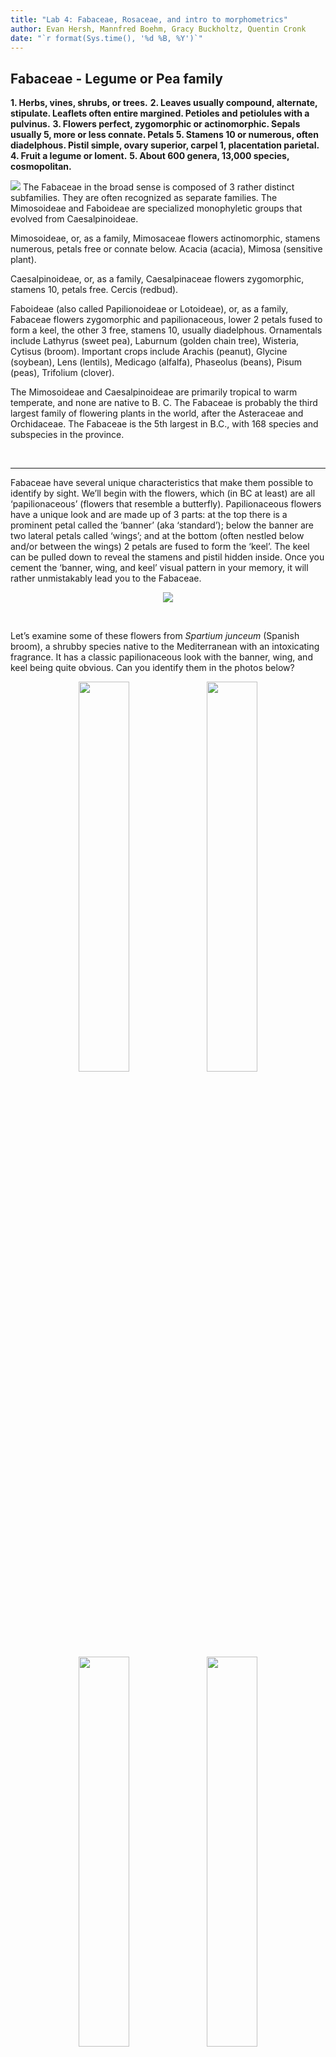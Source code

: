 ```yaml
---
title: "Lab 4: Fabaceae, Rosaceae, and intro to morphometrics"
author: Evan Hersh, Mannfred Boehm, Gracy Buckholtz, Quentin Cronk
date: "`r format(Sys.time(), '%d %B, %Y')`"
---
```


## Fabaceae - Legume or Pea family

**1.	Herbs, vines, shrubs, or trees.**
**2.	Leaves usually compound, alternate, stipulate.  Leaflets often entire margined.  Petioles and petiolules with a pulvinus.**
**3.	Flowers perfect, zygomorphic or actinomorphic.  Sepals usually  5, more or less connate.  Petals  5.  Stamens 10 or numerous, often diadelphous.  Pistil simple, ovary superior, carpel 1, placentation parietal.**
**4.	Fruit a legume or loment.**
**5.	About 600 genera, 13,000 species, cosmopolitan.**

![](media/diagram_Fabaceae.png)
The Fabaceae in the broad sense is composed of 3 rather distinct subfamilies.  They are often recognized as separate families.  The Mimosoideae and Faboideae are specialized monophyletic groups that evolved from Caesalpinoideae.

Mimosoideae, or, as a family, Mimosaceae   flowers actinomorphic, stamens numerous, petals free or connate below.  Acacia (acacia), Mimosa (sensitive plant).  

Caesalpinoideae, or, as a family, Caesalpinaceae   flowers zygomorphic, stamens 10, petals free.  Cercis (redbud).

Faboideae (also called Papilionoideae or Lotoideae), or, as a family, Fabaceae   flowers zygomorphic and papilionaceous, lower 2 petals fused to form a keel, the other 3 free, stamens 10, usually diadelphous.  Ornamentals include Lathyrus (sweet pea), Laburnum (golden chain tree), Wisteria, Cytisus (broom).  Important crops include Arachis (peanut), Glycine (soybean), Lens (lentils), Medicago (alfalfa), Phaseolus (beans), Pisum (peas), Trifolium (clover).

The Mimosoideae and Caesalpinoideae are primarily tropical to warm  temperate, and none are native to B. C.  The Fabaceae is probably the third largest family of flowering plants in the world, after the Asteraceae and Orchidaceae. The Fabaceae is the 5th largest in B.C., with 168 species and subspecies in the province.

&nbsp;

---

Fabaceae have several unique characteristics that make them possible to identify by sight. We'll begin with the flowers, which (in BC at least) are all 'papilionaceous' (flowers that resemble a butterfly). Papilionaceous flowers have a unique look and are made up of 3 parts: at the top there is a prominent petal called the 'banner' (aka 'standard'); below the banner are two lateral petals called 'wings'; and at the bottom (often nestled below and/or between the wings) 2 petals are fused to form the 'keel'. The keel can be pulled down to reveal the stamens and pistil hidden inside. Once you cement the 'banner, wing, and keel' visual pattern in your memory, it will rather unmistakably lead you to the Fabaceae. 

<p align="center">
![](https://media.giphy.com/media/fTnBDqYaA0MOfYMuKw/giphy.gif)
</p>

&nbsp;

Let's examine some of these flowers from *Spartium junceum* (Spanish broom), a shrubby species native to the Mediterranean with an intoxicating fragrance. It has a classic papilionaceous look with the banner, wing, and keel being quite obvious. Can you identify them in the photos below?

<p align="center">
![](./media/Fabaceae_1.jpeg){width=40%} ![](./media/Fabaceae_2.jpeg){width=40%}
![](./media/Fabaceae_3.jpeg){width=40%} ![](./media/Fabaceae_4.jpeg){width=40%}
</p>

&nbsp;

Here are some more examples of papilionaceous flowers. While they all have banner, wing, and keel morphology, you can see that there is still quite a bit of variation amongst Fabaceae species. As you can see, the keel is quite often hidden from sight in between the wings.

<p align="center">
![](./media/Fabaceae_5.jpeg){width=40%} ![](./media/Fabaceae_7.jpeg){width=40%}
![](./media/Fabaceae_6.jpeg){width=40%} ![](./media/Fabaceae_8.jpeg){width=40%}
</p>

&nbsp;

Sometimes, like in *Trifolium pratense* below, the flowers are quite small and require careful inspection (and probably some magnification) to see their papilionaceous nature. 

<p align="center">
![](./media/Fabaceae_11.jpeg){width=80%}
</p>

&nbsp;

To get into some more nitty-gritty detail, an important character in the Fabaceae key is to differentiate between 'monodelphous' and 'diadelphous' stamens. Monodelphous stamens are fused into a tube that surrounds the style, and diadelphous stamens are the same except one lonely stamen hangs free from the staminal tube. Can you determine which is which?

<p align="center">
![](./media/Fabaceae_18.jpeg){width=40%} ![](./media/Fabaceae_19.jpeg){width=40%}
</p>

&nbsp;

---

Fabaceae species tend to have compound leaves (made up of several leaflets). They can be either pinnately compound (with leaflets arranged oppositely along the rachis) or palmately compound (leaflets emerging from a central point). Many species have three leaflets and are referred to as "trifoliate" (hence the genus *Trifolium*). Can you tell which one is which from the pictures below?

<p align="center">
![](./media/Fabaceae_12.jpeg){width=40%} ![](./media/Fabaceae_13.jpeg){width=40%}
</p>

&nbsp;

Many Fabaceae have their terminal leaflets replaced with tendrils, which help the plants climb (usually upon other plants) in competition for sunlight.

<p align="center">
![](./media/Fabaceae_14.jpeg){width=40%} ![](./media/Fabaceae_15.jpeg){width=40%}
![](./media/Fabaceae_16.jpeg){width=40%} ![](./media/Fabaceae_17.jpeg){width=40%}
</p>

&nbsp;

---

The characteristic fruit type of the Fabaceae is the legume, which you got a sneak-peak of in lab 2. Do you remember the characteristics of a legume (e.g., how many carpels, the type of placentation, and type of dehiscence)? Here are some examples.

<p align="center">
![](./media/Fabaceae_20.jpeg){width=40%} ![](./media/Fabaceae_21.jpeg){width=40%}
![](./media/Fabaceae_22.jpeg){width=40%} ![](./media/Fabaceae_23.jpeg){width=40%}
</p>

&nbsp;

Not all legumes look pea-like, however. For example, some take a coiled shape like in *Medicago sativa* (alfalfa) on the left or a crescent shape like in *Astragalus nutzotinensis* (a wonderful plant that can only be found in Northwestern BC / Yukon territory) on the right.

<p align="center">
![](./media/Fabaceae_24.jpeg){width=40%} ![](./media/Fabaceae_25.jpeg){width=40%}
</p>

&nbsp;

---

**-KNOWLEDGE CHECK-**

Using the above pictures, make drawings of the following:  

- Papilionaceous flower  
- Pinnately and palmately compound leaves  
- Monodelphous and diadelphous stamens  
- Legume  
- Label your drawings with the following terms: banner, wing, keel, leaf, leaflet, petiole, rachis, tendril, ovary wall, seed, placenta.

&nbsp;

---

## Rosaceae - Rose family

**1.  Herbs, shrubs or trees.**
**2.  Leaves simple or compound, usually toothed, alternate, stipulate.**
**3.  Flowers usually perfect, actinomorphic.  Sepals 5, free.  Petals 5, free.  Stamens many, free.  Hypanthium present, either flat or cup shaped or fused with the ovary to produce an inferior ovary.  Pistils simple or compound, ovary superior or inferior, flowers hypogynous, perigynous, or epigynous.  Carpels 1, several (fused or separate) or many (separate).  Placentation axile, parietal (marginal), or basal.**
**4.  Fruit an achene, follicle, pome, drupe, or aggregation of drupelets.**
**5.  About 100 genera and 3,000 species, cosmopolitan but commonly in temperate regions.**

![](media/diagram_Rosaceae.png)

Rosaceae is an important family in the B.C. flora, being 6th largest with 142 taxa.  The family is a rather heterogeneous group of plants, but most have a Rosaceous look about them, with 5 sepals and petals,  a hypanthium, and stipulate leaves. Rosaceae is divided into 4 subfamilies, largely on the basis of fruit type.  The Maloideae and Prunoideae are rarely recognized as separate families.

Rosoideae carpels usually numerous, free, fruit an achene or aggregation of drupelets.  *Rosa* (rose), *Fragaria* (strawberry), *Rubus* (blackberry, raspberry) *Potentilla*.

Spiraeoideae carpels 5 or fewer, free, fruit a follicle. *Spiraea* (spiraea, bridal wreath).

Maloideae carpels 2-5, fused, ovary inferior (hypanthium fused to ovary wall), fruit a pome.  *Pyrus* (apple and pear), *Sorbus* (mountain ash), *Amelanchier* (saskatoon berry), *Crataegus* (hawthorn).

Prunoideae (sometimes called Amygdaloideae) carpels 1-5, separate, fruit a drupe.  *Prunus* (peach, nectarine, cherry, sloeberry - used to flavor sloe gin, plum, almond), *Oemleria* (Indian plum or osoberry).

&nbsp;

---

Roseaceae flowers typically have 5 sepals, 5 petals, numerous stamens, and a (often short/shallow) hypanthium. Here are some examples:

<p align="center">
![](./media/Rosaceae_1.jpeg){width=40%} ![](./media/Rosaceae_2.jpeg){width=40%}
![](./media/Rosaceae_3.jpeg){width=40%} ![](./media/Rosaceae_4.jpeg){width=40%}
</p>

&nbsp;

A local example is *Geum macrophyllum*. Notice the 5 yellow petals, numerous stamens, numerous simple pistils that develop into achenes. Does this visual remind you of another family that we've seen? 

<p align="center">
![](./media/Rosaceae_5.jpeg){width=40%} ![](./media/Rosaceae_6.jpeg){width=40%}
</p>

&nbsp;

While many flowers look like the ones above, some are a let less obviously Rosaceous...See *Spirea douglasii* (left) and *Prunus* sp. (right).

**Insert photos of Prunus**

<p align="center">
![](./media/Rosaceae_11.jpeg){width=40%}
</p>

&nbsp;

---

Rosaceae leaves can be either simple or compound, but are quite often toothed, alternate, and stipulate. Can you identify the stipules?

<p align="center">
![](./media/Rosaceae_7.jpeg){width=40%} ![](./media/Rosaceae_8.jpeg){width=40%}
![](./media/Rosaceae_9.jpeg){width=40%} ![](./media/Rosaceae_10.jpeg){width=40%}
</p>

&nbsp;

Herbs, shrubs, and trees can all be found in the Rosaceae. Here is an example of *Prunus* sp (cherry), which has toothed, evergreen leaves. At the base of the leaf blade you can often find 1-3 glands (an example of extra-floral nectaries), which is a good character to identify this genus.

<p align="center">
![](./media/Rosaceae_12.jpeg){width=40%} ![](./media/Rosaceae_13.jpeg){width=40%}
</p>

&nbsp;

Some additional vegetative characters include the presence of "spines", "prickles", or "thorns". If you took BIOL 210, you should already be familiar with the fact that prickles are modified epidermis, spines are modified leaves, and thorns are modified stems. Some spiky examples from the Rosaceae include *Rosa* (rose - top) and *Rubus* (blackberry, raspberry - bottom). 

<p align="center">
![](./media/Rosaceae_14.jpeg){width=40%} ![](./media/Rosaceae_15.jpeg){width=40%}
![](./media/Rosaceae_16.jpeg){width=40%} ![](./media/Rosaceae_17.jpeg){width=40%}
</p>

&nbsp;

---

Rosaceae features several different fruit types, including achenes, drupes (and aggregates of 'drupelets'), follicles, and pomes. These tend to be conserved within the above-mentioned subfamilies. 

Many think that a rose "hip" is the fruit of the rose, but in actuality the hip is a fleshy hypanthium and the achenes (the true fruit) are found inside.

<p align="center">
![](./media/Rosaceae_18.jpeg){width=40%} ![](./media/Rosaceae_19.jpeg){width=40%}
![](./media/Rosaceae_20.jpeg){width=40%} ![](./media/Rosaceae_21.jpeg){width=40%}
</p>

&nbsp;

**Take pictures of drupes**

&nbsp;

A pome is a unique fruit type to the Rosaceae. A pome develops from a compound, inferior ovary and has seeds encased within a cartilaginous wall (known as the endocarp of the ovary), with most of the surrounding fleshy part of the fruit derived from the hypanthium, which is fused to the ovary. So when you chomp into a delicious apple, most of the tasty bits are actually hypanthium tissue instead of ovary wall like your typical fruit! Below you can see the pomes of *Pyrus* (apple and pear - top) and *Sorbus* (mountain ash - bottom).

<p align="center">
![](./media/Rosaceae_23.jpeg){width=40%} ![](./media/Rosaceae_24.jpeg){width=40%}
![](./media/Rosaceae_25.jpeg){width=40%} ![](./media/Rosaceae_26.jpeg){width=40%}
</p>

&nbsp;

---

**-KNOWLEDGE CHECK-**

Using the above photos, make drawings of the following:

- Flower  
- Toothed leaves with stipules  
- "Spiky" bits. Try to figure out whether these would be considered prickles, spines, or thorns...  
- Rose hip longitudinal section  
- Pome  
- Label your drawings with the following if present: sepals, petals, stamens, leaf, leaflet, stipules, toothed, spines, prickles, thorns, achene, pome.  


---

#### Activity 1: Taking Morphometric Measurements from Herbarium Specimens using ImageJ

ImageJ is an image processing software that was developed by the U.S. National Institutes of Health (NIH). It is used to analyze different types of images but this tutorial will cover how to measure certain morphological features from photographs of herbarium specimens. 

To use ImageJ you have to import the photographs you want to work with. 

1. Drag the file to the lower grey bar. As you are doing this the words <<drag and drop>> should appear. Once the image has been dropped it will open and now it is ready to analyze in ImageJ. 

There are many measurements that can be taken with ImageJ. It might be helpful to click through the different buttons at the top of the bar to explore all of the different ways ImageJ can make measurements. This tutorial will use the line button for all of the measurements. 

2. Zoom in on the ruler (Mac: Command shift =, Windows: CTRL + ). Most digitized herbarium specimens will have a ruler in the photograph. This is to help standardized it and is useful for measuring features in ImageJ. 

3. Use the line button (5th button from the left) and draw a line by clicking and dragging along the bottom of the ruler so that the line goes from the 0 tick to the 5 cm tick. This needs to be very accurate because we are going to use this length to calibrate the rest of the measurements taken in ImageJ. 

4.  Go to the top bar and hit “analyze”. Then go to “set scale…”. Enter 5 into the Known distance box and enter cm into the Unit of Length box. Hit the box “Global”. By checking “Global” you are ensuring that this is applied to all photos in the current session of ImageJ. Then hit OK. ImageJ is now calibrated using the ruler from your herbarium photo. <br>

Now you can go on to take measurements. 

5. Use the line or the segmented line (you can change between them by right clicking on the line button) draw lines across what you want to measure. Once you have the right length hit (Mac: Command M, Windows: CTRL M) and ImageJ will measure and record the length in a convenient table for you. This table should pop up once you take your first measurement. When you have all of the measurements you need you can either download that table that ImageJ made or just copy and input the data in your own table. You will have to eventually input your data in a group spreadsheet (on Canvas) so keep that in mind as you are recording data. <br>

6. Once you have taken and recorded all of the measurements necessary put your findings into the class spreadsheet (Canvas) so that other people will be able to access, download, and use your data for the next step. <br>

Note: [Here is a link](https://imagej.nih.gov/ij/docs/guide/user-guide.pdf) to the ImageJ user guide. All the information you will need is in this document, but if you are interested in the program and the other features available, the user guide can provide more information. 



